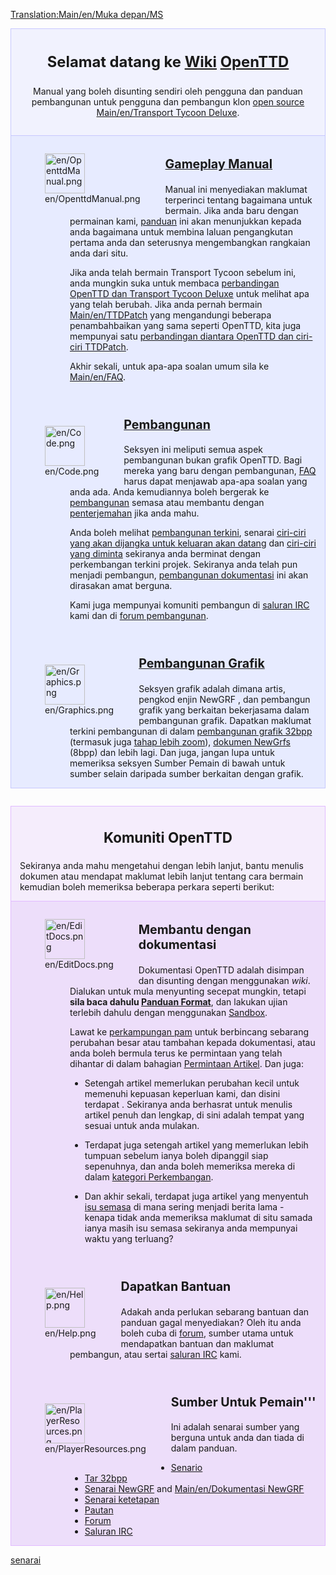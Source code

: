 [[Translation:Main/en/Muka depan/MS]]{{en/-}}
<div style="background-color: #f1f2fe; border: 1px solid #c7c8fe; margin: 0; padding: 1em 1em 1em 1em; text-align:center">
<div style="font-size:1.7em; font-weight:bold">Selamat datang ke <span class="plainlinks">[http://wikipedia.org/wiki/Wiki Wiki] [http://www.openttd.org/ OpenTTD]</span> </div>
Manual yang boleh disunting sendiri oleh pengguna dan panduan pembangunan untuk pengguna dan pembangun klon [http://www.opensource.org/ open source] [[Main/en/Transport Tycoon Deluxe]].
</div>
<div style="background-color: #E7EBFF; border: 1px solid #c7c8fe; border-top:none; padding: 1em 1em 0em 1em; margin-bottom:2em">
<div style="float:left">[[File:en/OpenttdManual.png|64px]]</div>
<div style="margin-left:80px; margin-bottom:4em">
<div style="font-size:1.4em; font-weight:bold">[[Main/en/OpenTTD|Gameplay Manual]]</div>
Manual ini menyediakan maklumat terperinci tentang bagaimana untuk bermain. Jika anda baru dengan permainan kami, [[Main/en/Tutorial/ms|panduan]] ini akan menunjukkan kepada anda bagaimana untuk membina laluan pengangkutan pertama anda dan seterusnya mengembangkan rangkaian anda dari situ.

Jika anda telah bermain Transport Tycoon sebelum ini, anda mungkin suka untuk membaca [[Main/en/Changes from TTD| perbandingan OpenTTD dan Transport Tycoon Deluxe]] untuk melihat apa yang telah berubah. Jika anda pernah bermain [[Main/en/TTDPatch]] yang mengandungi beberapa penambahbaikan yang sama seperti OpenTTD, kita juga mempunyai satu [[Main/en/comparison of OpenTTD and TTDPatch features|perbandingan diantara OpenTTD dan ciri-ciri TTDPatch]].

Akhir sekali, untuk apa-apa soalan umum sila ke [[Main/en/FAQ]].
</div>

<div style="float:left">[[File:en/Code.png|64px]]</div>
<div style="margin-left:80px; margin-bottom:4em">
<div style="font-size:1.4em; font-weight:bold">[[Main/en/Development| Pembangunan]]</div>
Seksyen ini meliputi semua aspek pembangunan bukan grafik OpenTTD. Bagi mereka yang baru dengan pembangunan, [[Main/en/FAQ development|FAQ]] harus dapat menjawab apa-apa soalan yang anda ada. Anda kemudiannya boleh bergerak ke [[Main/en/development|pembangunan]] semasa atau membantu dengan [[Main/en/Internationalization|penterjemahan]] jika anda mahu.

Anda boleh melihat [[Main/en/Recent and Current Developments|pembangunan terkini]], senarai [[Main/en/roadmap|ciri-ciri yang akan dijangka untuk keluaran akan datang]] dan [[Main/en/requested features|ciri-ciri yang diminta]] sekiranya anda berminat dengan perkembangan terkini projek. Sekiranya anda telah pun menjadi pembangun, [[Main/en/Development|pembangunan dokumentasi]] ini akan dirasakan amat berguna.

Kami juga mempunyai komuniti pembangun di [[Main/en/IRC channel|saluran IRC]] kami dan di [http://www.tt-forums.net/viewforum.php?f=33 forum pembangunan].
</div>

<div style="float:left">[[File:en/Graphics.png|64px]]</div>
<div style="margin-left:80px; margin-bottom:1em; min-height:64px">
<div style="font-size:1.4em; font-weight:bold">[[Main/en/Graphics Development|Pembangunan Grafik]]</div>
Seksyen grafik adalah dimana artis, pengkod enjin NewGRF , dan pembangun grafik yang berkaitan bekerjasama dalam pembangunan grafik. Dapatkan maklumat terkini pembangunan di dalam [[Main/en/32bit Graphics Development|pembangunan grafik 32bpp]] (termasuk juga [[Main/en/Playing with 32 bpp graphics|tahap lebih zoom]]), [[Main/en/NewGRF|dokumen NewGrfs]] (8bpp) dan lebih lagi. Dan juga, jangan lupa untuk memeriksa seksyen Sumber Pemain di bawah untuk sumber selain daripada sumber berkaitan dengan grafik.
</div>

</div>

<div style="background-color: #F5EDFC; border: 1px solid #E1BBFF; margin: 0; padding: 1em 1em 0em 1em;">
<div style="font-size:1.6em; font-weight:bold; text-align:center">Komuniti OpenTTD</div>
Sekiranya anda mahu mengetahui dengan lebih lanjut, bantu menulis dokumen atau mendapat maklumat lebih lanjut tentang cara bermain kemudian boleh memeriksa beberapa perkara seperti berikut:
</div>

<div style="background-color: #EDDEFA; border: 1px solid #E1BBFF; border-top:none; padding: 1em 1em 0em 1em;">

<div style="float:left">[[File:en/EditDocs.png|64px]]</div>
<div style="margin-left:80px; margin-bottom:4em">
<div style="font-size:1.4em; font-weight:bold">Membantu dengan dokumentasi</div>
Dokumentasi OpenTTD adalah disimpan dan disunting dengan menggunakan <em>wiki</em>. Dialukan untuk mula menyunting secepat mungkin, tetapi '''sila baca dahulu [[Main/en/Manual of Style|Panduan Format]]''', dan lakukan ujian terlebih dahulu dengan menggunakan [[Main/en/Sandbox|Sandbox]].

Lawat ke [[Main/en/Village Pump|perkampungan pam]] untuk berbincang sebarang perubahan besar atau tambahan kepada dokumentasi, atau anda boleh bermula terus ke permintaan yang telah dihantar di dalam bahagian [[Main/en/Requested Articles|Permintaan Artikel]]. Dan juga:

*Setengah artikel memerlukan perubahan kecil untuk memenuhi kepuasan keperluan kami, dan disini terdapat [[Category:en/To do|senarai]]. Sekiranya anda berhasrat untuk menulis artikel penuh dan lengkap, di sini adalah tempat yang sesuai untuk anda mulakan.

*Terdapat juga setengah artikel yang memerlukan lebih tumpuan sebelum ianya boleh dipanggil siap sepenuhnya, dan anda boleh memeriksa mereka di dalam [[Category/en/Articles to be expanded|kategori Perkembangan]]. 

*Dan akhir sekali, terdapat juga artikel yang menyentuh [[Category/en/Current events|isu semasa]] di mana sering menjadi berita lama - kenapa tidak anda memeriksa maklumat di situ samada ianya masih isu semasa sekiranya anda mempunyai waktu yang terluang?
</div>

<div style="float:left">[[File:en/Help.png|64px]]</div>
<div style="margin-left:80px; margin-bottom:4em">
<div style="font-size:1.4em; font-weight:bold">Dapatkan Bantuan</div>
Adakah anda perlukan sebarang bantuan dan panduan gagal menyediakan? Oleh itu anda boleh cuba di [http://www.tt-forums.net/viewforum.php?f=55 forum], sumber utama untuk mendapatkan bantuan dan maklumat pembangun, atau sertai [[Main/en/IRC channel|saluran IRC]] kami.
</div>

<div style="float:left">[[File:en/PlayerResources.png|64px]]</div>
<div style="margin-left:80px; margin-bottom:1em">
<div style="font-size:1.4em; font-weight:bold">Sumber Untuk Pemain'''</div>
Ini adalah senarai sumber yang berguna untuk anda dan tiada di dalam panduan.
*[[Main/en/List of player-made scenarios|Senario]]
*[[Main/en/List of downloadable 32 bpp tars|Tar 32bpp]]
*[[Main/en/NewGRF List|Senarai NewGRF]] and [[Main/en/Dokumentasi NewGRF]]
*[[Main/en/Advanced Settings|Senarai ketetapan]]
*[[Main/en/Links|Pautan]]
*[http://www.tt-forums.net/viewforum.php?f=55 Forum]
*[[Main/en/IRC channel|Saluran IRC]]
</div>
</div>